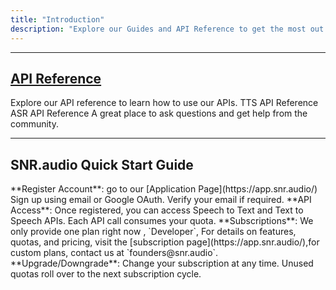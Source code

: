 ```yaml
---
title: "Introduction"
description: "Explore our Guides and API Reference to get the most out of the SNR.audio APIs."
---
```


---

## [API Reference](/api-reference)
<CardGroup cols={2}>
  <Card title="API Reference" icon="book-open-cover" href="/api-reference/endpoint/get-speaker">
    Explore our API reference to learn how to use our APIs.
  </Card>
  <Card title="Speech to Text API" icon="microphone" href="/api-reference/endpoint/speech-synthesis">
    TTS API Reference
  </Card>
  <Card title="Text to Speech API" icon="volume" href="/api-reference/endpoint/transcribe-audio">
   ASR API Reference
  </Card>
  <Card title="Join Our Community" icon="discord" href="https://discord.gg/4TExfxaTF9">
    A great place to ask questions and get help from the community.
  </Card>
</CardGroup>

---


## SNR.audio Quick Start Guide
<Card color = "#ca8b04">
 <Steps>
   <Step>
    **Register Account**: go to our [Application Page](https://app.snr.audio/) Sign up using email or Google OAuth. Verify your email if required.
   </Step>
   <Step>
     **API Access**: Once registered, you can access Speech to Text and Text to Speech APIs. Each API call consumes your quota.
   </Step>
  <Step>
   **Subscriptions**: We only provide one plan right now , `Developer`, For details on features, quotas, and pricing, visit the [subscription page](https://app.snr.audio/),for custom plans, contact us at `founders@snr.audio`.
  </Step>
  <Step>
   **Upgrade/Downgrade**: Change your subscription at any time. Unused quotas roll over to the next subscription cycle.
  </Step>
 </Steps>
</Card>